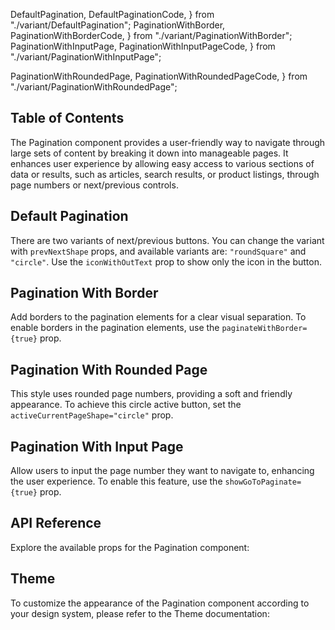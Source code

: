   DefaultPagination,
  DefaultPaginationCode,
} from "./variant/DefaultPagination";
  PaginationWithBorder,
  PaginationWithBorderCode,
} from "./variant/PaginationWithBorder";
  PaginationWithInputPage,
  PaginationWithInputPageCode,
} from "./variant/PaginationWithInputPage";

  PaginationWithRoundedPage,
  PaginationWithRoundedPageCode,
} from "./variant/PaginationWithRoundedPage";


## Table of Contents

The Pagination component provides a user-friendly way to navigate through large sets of content by breaking it down into manageable pages. It enhances user experience by allowing easy access to various sections of data or results, such as articles, search results, or product listings, through page numbers or next/previous controls.

## Default Pagination

There are two variants of next/previous buttons. You can change the variant with `prevNextShape` props, and available variants are: `"roundSquare"` and `"circle"`. Use the `iconWithOutText` prop to show only the icon in the button.

<CodePreview github="Pagination" code={DefaultPaginationCode}>
  <DefaultPagination />
</CodePreview>

## Pagination With Border

Add borders to the pagination elements for a clear visual separation. To enable borders in the pagination elements, use the `paginateWithBorder={true}` prop.

<CodePreview github="Pagination" code={PaginationWithBorderCode}>
  <PaginationWithBorder />
</CodePreview>

## Pagination With Rounded Page

This style uses rounded page numbers, providing a soft and friendly appearance. To achieve this circle active button, set the `activeCurrentPageShape="circle"` prop.

<CodePreview github="Pagination" code={PaginationWithRoundedPageCode}>
  <PaginationWithRoundedPage />
</CodePreview>

## Pagination With Input Page

Allow users to input the page number they want to navigate to, enhancing the user experience. To enable this feature, use the `showGoToPaginate={true}` prop.

<CodePreview github="Pagination" code={PaginationWithInputPageCode}>
  <PaginationWithInputPage />
</CodePreview>

## API Reference

Explore the available props for the Pagination component:

<ComponentApi data={paginationApiData} />

## Theme

To customize the appearance of the Pagination component according to your design system, please refer to the Theme documentation:

<CssThemePreview code={useTheme().theme.pagination} />
